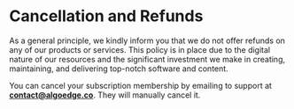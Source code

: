 # Cancellation and Refunds 
As a general principle, we kindly inform you that we do not offer refunds on any of 
our products or services. This policy is in place due to the digital nature of our 
resources and the significant investment we make in creating, maintaining, and 
delivering top-notch software and content. 

You can cancel your subscription membership by emailing to support at **contact@algoedge.co**.
They will manually cancel it.

 